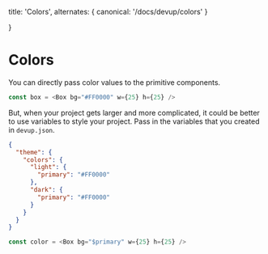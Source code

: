  title: 'Colors',
  alternates: {
    canonical: '/docs/devup/colors'
  }

}

# Colors

You can directly pass color values to the primitive components.

```typescript
const box = <Box bg="#FF0000" w={25} h={25} />
```

But, when your project gets larger and more complicated, it could be better to use variables to style your project.
Pass in the variables that you created in `devup.json`.

```json
{
  "theme": {
    "colors": {
      "light": {
        "primary": "#FF0000"
      },
      "dark": {
        "primary": "#FF0000"
      }
    }
  }
}
```

```typescript
const color = <Box bg="$primary" w={25} h={25} />
```
